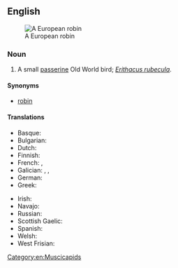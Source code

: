 ==English==
[[Image:Erithacus rubecula (Marek Szczepanek).jpg|thumb|A European robin]]

===Noun===
{{en-noun}}

# A small [[passerine]] Old World bird; ''[[Erithacus rubecula]]''.

====Synonyms====
* [[robin]]

====Translations====
{{trans-top|''Erithacus rubecula''}}
* Basque: {{t|eu|txantxangorri}}
* Bulgarian: {{t+|bg|червеношийка|f}}
* Dutch: {{t+|nl|roodborstje|n}}
* Finnish: {{t+|fi|punarinta}}
* French: {{t+|fr|rouge-gorge familier|m}}, {{t+|fr|rouge-gorge européen|m}}
* Galician: {{t+|gl|paporrubio|m}}, {{t+|gl|paporroibo|m}}, {{t+|gl|pisco|m}}
* German: {{t+|de|Rotkehlchen|n}}
* Greek: {{t+|el|κοκκινολαίμης|m}}
{{trans-mid}}
* Irish: {{t+|ga|spideog|f}}
* Navajo: {{t|nv|tó wónaanídę́ę́ʼ téél halchíʼí}}
* Russian: {{t+|ru|заря́нка|f}}
* Scottish Gaelic: {{t|gd|brù-dhearg|m}}
* Spanish: {{t|es|petirrojo europeo|m}}
* Welsh: {{t|cy|bronrhuddyn|m}}
* West Frisian: {{t+|fy|readboarstke|n}}
{{trans-bottom}}

[[Category:en:Muscicapids]]